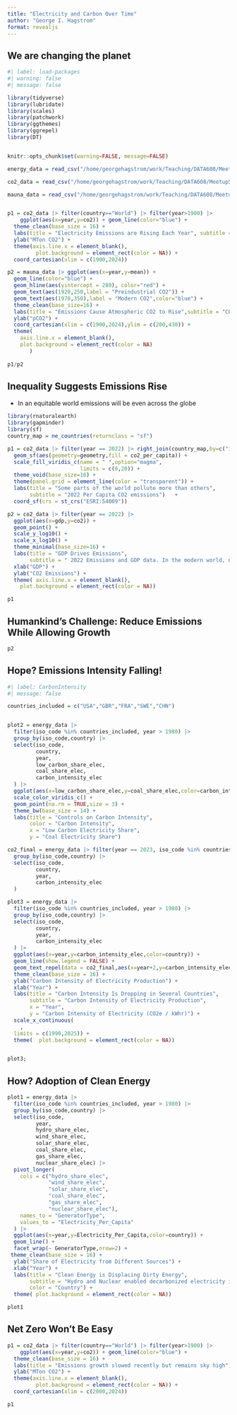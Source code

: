 ```yaml
---
title: "Electricity and Carbon Over Time"
author: "George I. Hagstrom"
format: revealjs
---
```


## We are changing the planet

```r
#| label: load-packages
#| warning: false
#| message: false

library(tidyverse)
library(lubridate)
library(scales)
library(patchwork)
library(ggthemes)
library(ggrepel)
library(DT)


knitr::opts_chunk$set(warning=FALSE, message=FALSE)

energy_data = read_csv("/home/georgehagstrom/work/Teaching/DATA608/Meetup5/owid-energy-data.csv")

co2_data = read_csv("/home/georgehagstrom/work/Teaching/DATA608/Meetup5/owid-co2-data.csv")

mauna_data = read_csv("/home/georgehagstrom/work/Teaching/DATA608/Meetup5/mauna_kea.csv")


p1 = co2_data |> filter(country=="World") |> filter(year>1900) |> 
    ggplot(aes(x=year,y=co2)) + geom_line(color="blue") +
  theme_clean(base_size = 16) +
  labs(title = "Electricity Emissions are Rising Each Year", subtitle = "Source: OWID") +
  ylab("MTon CO2") +
  theme(axis.line.x = element_blank(),
         plot.background = element_rect(color = NA)) +
  coord_cartesian(xlim = c(1900,2024))

p2 = mauna_data |> ggplot(aes(x=year,y=mean)) +
  geom_line(color="blue") +
  geom_hline(aes(yintercept = 280), color="red") +
  geom_text(aes(1920,250,label = "Preindustrial CO2")) +
  geom_text(aes(1970,350),label = "Modern CO2",color="blue") +
  theme_clean(base_size=16) +
  labs(title = "Emissions Cause Atmospheric CO2 to Rise",subtitle = "CO2 Measured at Mauna Kea") +
  ylab("pCO2") + 
  coord_cartesian(xlim = c(1900,2024),ylim = c(200,430)) +
  theme(
    axis.line.x = element_blank(),
    plot.background = element_rect(color = NA)
       ) 
  
p1/p2

```


## Inequality Suggests Emissions Rise

- In an equitable world emissions will be even across the globe

```r
library(rnaturalearth)
library(gapminder)
library(sf)
country_map = ne_countries(returnclass = "sf")

p1 = co2_data |> filter(year == 2022) |> right_join(country_map,by=c("iso_code"="iso_a3")) |> ggplot(aes(fill = co2_per_capita)) +
  geom_sf(aes(geometry=geometry,fill = co2_per_capita)) +
  scale_fill_viridis_c(name = " ",option="magma",
                       limits = c(0,20)) +
  theme_void(base_size=16) +
  theme(panel.grid = element_line(color = "transparent")) +
  labs(title = "Some parts of the world pollute more than others",
       subtitle = "2022 Per Capita CO2 emissions")   +
  coord_sf(crs = st_crs("ESRI:54009"))

p2 = co2_data |> filter(year == 2022) |> 
  ggplot(aes(x=gdp,y=co2)) +
  geom_point() +
  scale_y_log10() +
  scale_x_log10() +
  theme_minimal(base_size=16) +
  labs(title = "GDP Drives Emissions",
       subtitle = " 2022 Emissions and GDP data. In the modern world, narrowing inequality will make emissions rise more.") +
  xlab("GDP") +
  ylab("CO2 Emissions") +
  theme( axis.line.x = element_blank(),
    plot.background = element_rect(color = NA))

p1 

```

## Humankind's Challenge: Reduce Emissions While Allowing Growth

```r
p2

```


## Hope? Emissions Intensity Falling!

```r
#| label: CarbonIntensity
#| message: false

countries_included = c("USA","GBR","FRA","SWE","CHN")


plot2 = energy_data |> 
  filter(iso_code %in% countries_included, year > 1980) |> 
  group_by(iso_code,country) |> 
  select(iso_code,
         country,
         year,
         low_carbon_share_elec,
         coal_share_elec,
         carbon_intensity_elec
  ) |>
  ggplot(aes(x=low_carbon_share_elec,y=coal_share_elec,color=carbon_intensity_elec)) +
  scale_color_viridis_c() +
  geom_point(na.rm = TRUE,size = 3) +
  theme_bw(base_size = 14) +
  labs(title = "Controls on Carbon Intensity",
       color = "Carbon Intensity",
       x = "Low Carbon Electricity Share",
       y = "Coal Electricity Share")

co2_final = energy_data |> filter(year == 2023, iso_code %in% countries_included) |> 
  group_by(iso_code,country) |> 
  select(iso_code,
         country,
         year,
         carbon_intensity_elec
  )

plot3 = energy_data |> 
  filter(iso_code %in% countries_included, year > 1980) |> 
  group_by(iso_code,country) |> 
  select(iso_code,
         country,
         year,
         carbon_intensity_elec
  ) |>
  ggplot(aes(x=year,y=carbon_intensity_elec,color=country)) +
  geom_line(show.legend = FALSE) +
  geom_text_repel(data = co2_final,aes(x=year+2,y=carbon_intensity_elec,label=country,color=country),show.legend = FALSE,label.size=16/.pt)+
  theme_clean(base_size = 16) +
  ylab("Carbon Intensity of Electricity Production") +
  xlab("Year") +
  labs(title = "Carbon Intensity Is Dropping in Several Countries",
       subtitle = "Carbon Intensity of Electricity Production",
       x = "Year",
       y = "Carbon Intensity of Electricity (CO2e / kWhr)") +
  scale_x_continuous(
    ,
  limits = c(1990,2025)) +
  theme(  plot.background = element_rect(color = NA))


plot3;
```

## How? Adoption of Clean Energy

```r


plot1 = energy_data |> 
  filter(iso_code %in% countries_included, year > 1980) |> 
  group_by(iso_code,country) |> 
  select(iso_code,
         year,
         hydro_share_elec,
         wind_share_elec,
         solar_share_elec,
         coal_share_elec,
         gas_share_elec,
         nuclear_share_elec) |>
  pivot_longer(
    cols = c("hydro_share_elec",
             "wind_share_elec",
             "solar_share_elec",
             "coal_share_elec",
             "gas_share_elec",
             "nuclear_share_elec"),
    names_to = "GeneratorType",
    values_to = "Electricity_Per_Capita"
  ) |> 
  ggplot(aes(x=year,y=Electricity_Per_Capita,color=country)) +
  geom_line() +
  facet_wrap(~ GeneratorType,nrow=2) +
 theme_clean(base_size = 16) +
  ylab("Share of Electricity from Different Sources") +
  xlab("Year") +
  labs(title = "Clean Energy is Displacing Dirty Energy",
       subtitle = "Hydro and Nuclear enabled decarbonized electricity in the 1970s, gas is diplacing coal,\n and wind and solar are growing fast",
       color = "Country") +
  theme( plot.background = element_rect(color = NA))

plot1 
```


## Net Zero Won't Be Easy

```r
p1 = co2_data |> filter(country=="World") |> filter(year>1900) |> 
    ggplot(aes(x=year,y=co2)) + geom_line(color="blue") +
  theme_clean(base_size = 16) +
  labs(title = "Emissions growth slowed recently but remains sky high") +
  ylab("MTon CO2") +
  theme(axis.line.x = element_blank(),
         plot.background = element_rect(color = NA)) +
  coord_cartesian(xlim = c(2000,2024))

p1




```
